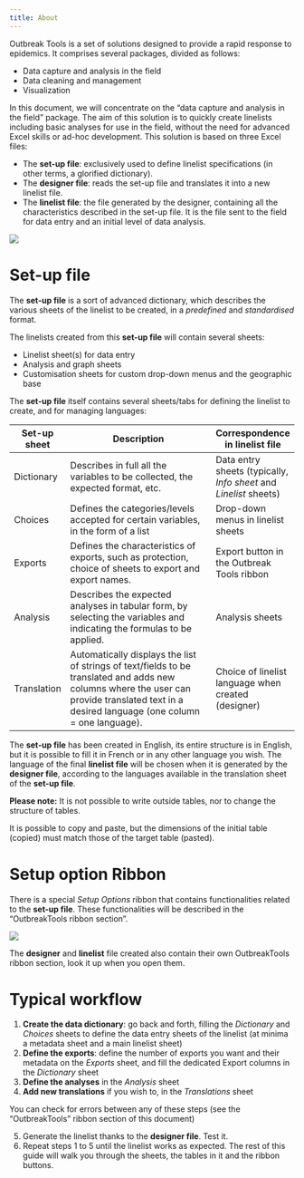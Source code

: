 ```yaml
---
title: About
---
```


Outbreak Tools is a set of solutions designed to provide a rapid response to epidemics. It comprises several packages, divided as follows:

-   Data capture and analysis in the field
-   Data cleaning and management
-   Visualization

In this document, we will concentrate on the "data capture and analysis in the field" package. The aim of this solution is to quickly create linelists including basic analyses for use in the field, without the need for advanced Excel skills or ad-hoc development. This solution is based on three Excel files:

-   The **set-up file**: exclusively used to define linelist specifications (in other terms, a glorified dictionary).
-   The **designer file**: reads the set-up file and translates it into a new linelist file.
-   The **linelist file**: the file generated by the designer, containing all the characteristics described in the set-up file. It is the file sent to the field for data entry and an initial level of data analysis.

![](imgs/im-001-outbreak-tools-solutions.png)

# Set-up file

The **set-up file** is a sort of advanced dictionary, which describes the various sheets of the linelist to be created, in a _predefined_ and _standardised_ format.

The linelists created from this **set-up file** will contain several sheets:  

- Linelist sheet(s) for data entry  
- Analysis and graph sheets  
- Customisation sheets for custom drop-down menus and the geographic base

The **set-up file** itself contains several sheets/tabs for defining the linelist to create, and for managing languages:

| Set-up sheet | Description                                                                                                                                                                                   | Correspondence in linelist file                                   |
|--------------|-----------------------------------------------------------------------------------------------------------------------------------------------------------------------------------------------|-------------------------------------------------------------------|
| Dictionary   | Describes in full all the variables to be collected, the expected format, etc.                                                                                                                | Data entry sheets (typically, *Info sheet* and *Linelist* sheets) |
| Choices      | Defines the categories/levels accepted for certain variables, in the form of a list                                                                                                           | Drop-down menus in linelist sheets                                |
| Exports      | Defines the characteristics of exports, such as protection, choice of sheets to export and export names.                                                                                      | Export button in the Outbreak Tools ribbon                        |
| Analysis     | Describes the expected analyses in tabular form, by selecting the variables and indicating the formulas to be applied.                                                                        | Analysis sheets                                                   |
| Translation  | Automatically displays the list of strings of text/fields to be translated and adds new columns where the user can provide translated text in a desired language (one column = one language). | Choice of linelist language when created (designer)               |

The **set-up file** has been created in English, its entire structure is in English, but it is possible to fill it in French or in any other language you wish. The language of the final **linelist file** will be chosen when it is generated by the **designer file**, according to the languages available in the translation sheet of the **set-up file**.

::: callout-warning
**Please note:** It is not possible to write outside tables, nor to change the structure of tables.
:::

::: callout-tip
It is possible to copy and paste, but the dimensions of the initial table (copied) must match those of the target table (pasted).
:::

# Setup option Ribbon

There is a special *Setup Options* ribbon that contains functionalities related to the **set-up file**. These functionalities will be described in the “OutbreakTools ribbon section”.

![](imgs/im-002-setup-option-ribbon.png)

::: callout-tip
The **designer** and **linelist** file created also contain their own OutbreakTools ribbon section, look it up when you open them.
:::

# Typical workflow

1.  **Create the data dictionary**: go back and forth, filling the *Dictionary* and *Choices* sheets to define the data entry sheets of the linelist (at minima a metadata sheet and a main linelist sheet)
2.  **Define the exports**: define the number of exports you want and their metadata on the *Exports* sheet, and fill the dedicated Export columns in the *Dictionary* sheet
3.  **Define the analyses** in the *Analysis* sheet
4.  **Add new translations** if you wish to, in the *Translations* sheet

You can check for errors between any of these steps (see the "OutbreakTools" ribbon section of this document)

5.  Generate the linelist thanks to the **designer file**. Test it.
6.  Repeat steps 1 to 5 until the linelist works as expected. The rest of this guide will walk you through the sheets, the tables in it and the ribbon buttons.
